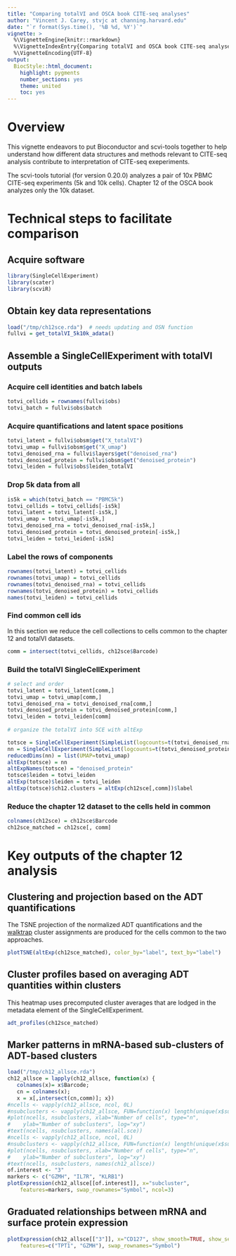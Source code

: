 ```yaml
---
title: "Comparing totalVI and OSCA book CITE-seq analyses"
author: "Vincent J. Carey, stvjc at channing.harvard.edu"
date: "`r format(Sys.time(), '%B %d, %Y')`"
vignette: >
  %\VignetteEngine{knitr::rmarkdown}
  %\VignetteIndexEntry{Comparing totalVI and OSCA book CITE-seq analyses}
  %\VignetteEncoding{UTF-8}
output:
  BiocStyle::html_document:
    highlight: pygments
    number_sections: yes
    theme: united
    toc: yes
---
```


# Overview

This vignette endeavors to put Bioconductor and scvi-tools
together to help understand how different data structures and methods
relevant to CITE-seq analysis contribute to interpretation
of CITE-seq exeperiments.

The scvi-tools tutorial (for version 0.20.0)
analyzes a pair of 10x PBMC CITE-seq experiments (5k and 10k cells).
Chapter 12 of the OSCA book analyzes only the 10k dataset.

# Technical steps to facilitate comparison

## Acquire software
```r
library(SingleCellExperiment)
library(scater)
library(scviR)
```

## Obtain key data representations

```r
load("/tmp/ch12sce.rda")  # needs updating and OSN function
fullvi = get_totalVI_5k10k_adata()
```

## Assemble a SingleCellExperiment with totalVI outputs

### Acquire cell identities and batch labels

```r
totvi_cellids = rownames(fullvi$obs)
totvi_batch = fullvi$obs$batch
```

### Acquire quantifications and latent space positions

```r
totvi_latent = fullvi$obsm$get("X_totalVI")
totvi_umap = fullvi$obsm$get("X_umap")
totvi_denoised_rna = fullvi$layers$get("denoised_rna")
totvi_denoised_protein = fullvi$obsm$get("denoised_protein")
totvi_leiden = fullvi$obs$leiden_totalVI
```


### Drop 5k data from all

```r
is5k = which(totvi_batch == "PBMC5k")
totvi_cellids = totvi_cellids[-is5k]
totvi_latent = totvi_latent[-is5k,]
totvi_umap = totvi_umap[-is5k,]
totvi_denoised_rna = totvi_denoised_rna[-is5k,]
totvi_denoised_protein = totvi_denoised_protein[-is5k,]
totvi_leiden = totvi_leiden[-is5k]
```

### Label the rows of components

```r
rownames(totvi_latent) = totvi_cellids
rownames(totvi_umap) = totvi_cellids
rownames(totvi_denoised_rna) = totvi_cellids
rownames(totvi_denoised_protein) = totvi_cellids
names(totvi_leiden) = totvi_cellids
```

### Find common cell ids

In this section we reduce the cell collections
to cells common to the chapter 12 and totalVI
datasets.

```r
comm = intersect(totvi_cellids, ch12sce$Barcode)
```

### Build the totalVI SingleCellExperiment

```r
# select and order
totvi_latent = totvi_latent[comm,]
totvi_umap = totvi_umap[comm,]
totvi_denoised_rna = totvi_denoised_rna[comm,]
totvi_denoised_protein = totvi_denoised_protein[comm,]
totvi_leiden = totvi_leiden[comm]
 
# organize the totalVI into SCE with altExp

totsce = SingleCellExperiment(SimpleList(logcounts=t(totvi_denoised_rna))) # FALSE name
nn = SingleCellExperiment(SimpleList(logcounts=t(totvi_denoised_protein))) # FALSE name
reducedDims(nn) = list(UMAP=totvi_umap)
altExp(totsce) = nn
altExpNames(totsce) = "denoised_protein"
totsce$leiden = totvi_leiden
altExp(totsce)$leiden = totvi_leiden
altExp(totsce)$ch12.clusters = altExp(ch12sce[,comm])$label
```

### Reduce the chapter 12 dataset to the cells held in common

```r
colnames(ch12sce) = ch12sce$Barcode
ch12sce_matched = ch12sce[, comm]
```

# Key outputs of the chapter 12 analysis

## Clustering and projection based on the ADT quantifications

The TSNE projection of the normalized ADT quantifications and
the [walktrap](https://arxiv.org/abs/physics/0512106) cluster assignments
are produced for the cells common to the two approaches.

```r
plotTSNE(altExp(ch12sce_matched), color_by="label", text_by="label")
```
 
## Cluster profiles based on averaging ADT quantities within clusters

This heatmap uses precomputed cluster averages that are
lodged in the metadata element of the SingleCellExperiment.
```r
adt_profiles(ch12sce_matched)
```

## Marker patterns in mRNA-based sub-clusters of ADT-based clusters

```r
load("/tmp/ch12_allsce.rda")
ch12_allsce = lapply(ch12_allsce, function(x) {
   colnames(x)= x$Barcode; 
   cn = colnames(x); 
   x = x[,intersect(cn,comm)]; x})
#ncells <- vapply(ch12_allsce, ncol, 0L)
#nsubclusters <- vapply(ch12_allsce, FUN=function(x) length(unique(x$subcluster)), 0L)
#plot(ncells, nsubclusters, xlab="Number of cells", type="n",
#    ylab="Number of subclusters", log="xy")
#text(ncells, nsubclusters, names(all.sce))
#ncells <- vapply(ch12_allsce, ncol, 0L)
#nsubclusters <- vapply(ch12_allsce, FUN=function(x) length(unique(x$subcluster)), 0L)
#plot(ncells, nsubclusters, xlab="Number of cells", type="n",
#    ylab="Number of subclusters", log="xy")
#text(ncells, nsubclusters, names(ch12_allsce))
of.interest <- "3"
markers <- c("GZMH", "IL7R", "KLRB1")
plotExpression(ch12_allsce[[of.interest]], x="subcluster",
    features=markers, swap_rownames="Symbol", ncol=3)
```

## Graduated relationships between mRNA and surface protein expression

```r
plotExpression(ch12_allsce[["3"]], x="CD127", show_smooth=TRUE, show_se=FALSE, 
    features=c("TPT1", "GZMH"), swap_rownames="Symbol")
```
